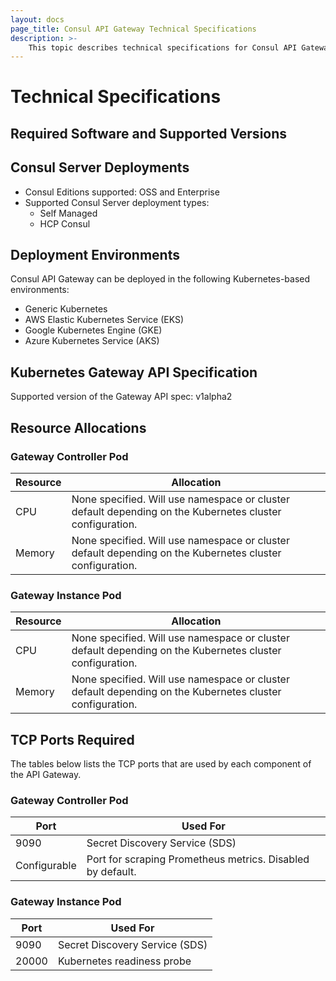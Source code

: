 ```yaml
---
layout: docs
page_title: Consul API Gateway Technical Specifications
description: >-
    This topic describes technical specifications for Consul API Gateway.
---
```


# Technical Specifications

## Required Software and Supported Versions

## Consul Server Deployments

- Consul Editions supported: OSS and Enterprise
- Supported Consul Server deployment types:
  - Self Managed
  - HCP Consul

## Deployment Environments

Consul API Gateway can be deployed in the following Kubernetes-based environments:

- Generic Kubernetes
- AWS Elastic Kubernetes Service (EKS)
- Google Kubernetes Engine (GKE)
- Azure Kubernetes Service (AKS)

## Kubernetes Gateway API Specification

Supported version of the Gateway API spec: v1alpha2


## Resource Allocations

### Gateway Controller Pod

| Resource | Allocation                                                                                               |
| -------- | -------------------------------------------------------------------------------------------------------- |
| CPU      | None specified. Will use namespace or cluster default depending on the Kubernetes cluster configuration. |
| Memory   | None specified. Will use namespace or cluster default depending on the Kubernetes cluster configuration. |

### Gateway Instance Pod

| Resource | Allocation                                                                                               |
| -------- | -------------------------------------------------------------------------------------------------------- |
| CPU      | None specified. Will use namespace or cluster default depending on the Kubernetes cluster configuration. |
| Memory   | None specified. Will use namespace or cluster default depending on the Kubernetes cluster configuration. |

## TCP Ports Required

The tables below lists the TCP ports that are used by each component of the API Gateway.

### Gateway Controller Pod

| Port | Used For                                                           |
| ---- | ------------------------------------------------------------------ |
| 9090 | Secret Discovery Service (SDS)                                     |
| Configurable | Port for scraping Prometheus metrics. Disabled by default. |

### Gateway Instance Pod

| Port  | Used For                      |
| ----- | ----------------------------- |
| 9090 | Secret Discovery Service (SDS) |
| 20000 | Kubernetes readiness probe    |
